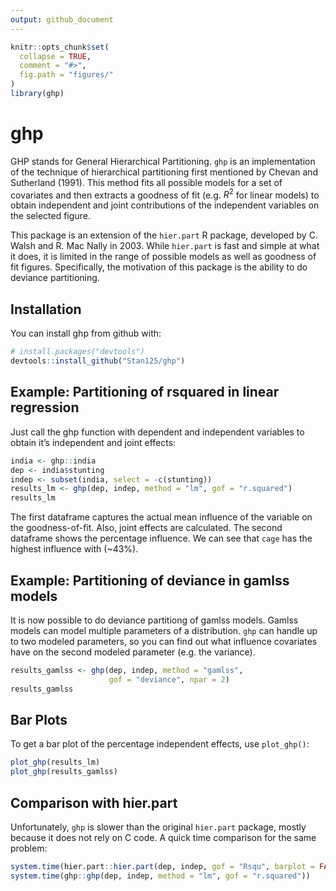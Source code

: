```yaml
---
output: github_document
---
```


<!-- README.md is generated from README.Rmd. Please edit that file -->

```r
knitr::opts_chunk$set(
  collapse = TRUE,
  comment = "#>",
  fig.path = "figures/"
)
library(ghp)
```

# ghp

GHP stands for General Hierarchical Partitioning. `ghp` is an implementation of the technique of hierarchical partitioning first mentioned by Chevan and Sutherland (1991). This method fits all possible models for a set of covariates and then extracts a goodness of fit (e.g. $R^2$ for linear models) to obtain independent and joint contributions of the independent variables on the selected figure.

This package is an extension of the `hier.part` R package, developed by C. Walsh and R. Mac Nally in 2003. While `hier.part` is fast and simple at what it does, it is limited in the range of possible models as well as goodness of fit figures. Specifically, the motivation of this package is the ability to do deviance partitioning.

## Installation

You can install ghp from github with:

```r
# install.packages("devtools")
devtools::install_github("Stan125/ghp")
```

## Example: Partitioning of rsquared in linear regression
Just call the ghp function with dependent and independent variables to obtain it's independent and joint effects:

```r
india <- ghp::india
dep <- india$stunting
indep <- subset(india, select = -c(stunting))
results_lm <- ghp(dep, indep, method = "lm", gof = "r.squared")
results_lm
```

The first dataframe captures the actual mean influence of the variable on the goodness-of-fit. Also, joint effects are calculated. The second dataframe shows the percentage influence. We can see that `cage` has the highest influence with (~43%).

## Example: Partitioning of deviance in gamlss models

It is now possible to do deviance partitiong of gamlss models. Gamlss models can model multiple parameters of a distribution. `ghp` can handle up to two modeled parameters, so you can find out what influence covariates have on the second modeled parameter (e.g. the variance).

```r
results_gamlss <- ghp(dep, indep, method = "gamlss", 
                      gof = "deviance", npar = 2)
results_gamlss
```


## Bar Plots
To get a bar plot of the percentage independent effects, use `plot_ghp()`:
```r
plot_ghp(results_lm)
plot_ghp(results_gamlss)
```

## Comparison with hier.part
Unfortunately, `ghp` is slower than the original `hier.part` package, mostly because it does not rely on C code. A quick time comparison for the same problem:
```r
system.time(hier.part::hier.part(dep, indep, gof = "Rsqu", barplot = FALSE))
system.time(ghp::ghp(dep, indep, method = "lm", gof = "r.squared"))
```
